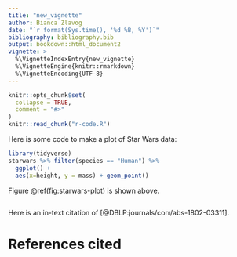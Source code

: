 ```yaml
---
title: "new_vignette"
author: Bianca Zlavog
date: "`r format(Sys.time(), '%d %B, %Y')`"
bibliography: bibliography.bib
output: bookdown::html_document2
vignette: >
  %\VignetteIndexEntry{new_vignette}
  %\VignetteEngine{knitr::rmarkdown}
  %\VignetteEncoding{UTF-8}
---
```



```r
knitr::opts_chunk$set(
  collapse = TRUE,
  comment = "#>"
)
knitr::read_chunk("r-code.R")
```

Here is some code to make a plot of Star Wars data:

```r
library(tidyverse)
starwars %>% filter(species == "Human") %>% 
  ggplot() +
  aes(x=height, y = mass) + geom_point()
```

Figure \@ref(fig:starwars-plot) is shown above.

```r

```


Here is an in-text citation of [@DBLP:journals/corr/abs-1802-03311].


# References cited

